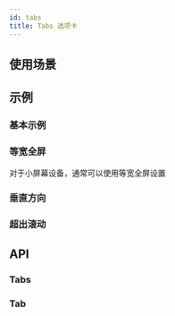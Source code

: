 ```yaml
---
id: tabs
title: Tabs 选项卡
---
```



## 使用场景

## 示例

### 基本示例

<Story fn={stories.Basic} />

### 等宽全屏

对于小屏幕设备，通常可以使用等宽全屏设置

<Story fn={stories.FullWidth} />

### 垂直方向

<Story fn={stories.Vertical} />

### 超出滚动

<Story fn={stories.Scrollable} />

## API

### Tabs

<PropsTable component={Tabs} />

### Tab

<PropsTable component={Tab} />
